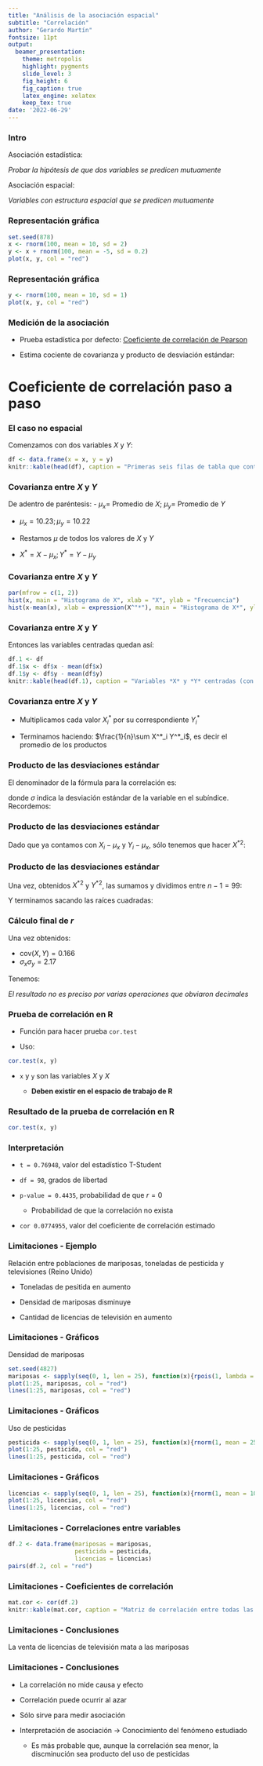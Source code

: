 ```yaml
---
title: "Análisis de la asociación espacial"
subtitle: "Correlación"
author: "Gerardo Martín"
fontsize: 11pt
output:
  beamer_presentation:
    theme: metropolis
    highlight: pygments
    slide_level: 3
    fig_height: 6
    fig_caption: true
    latex_engine: xelatex
    keep_tex: true
date: '2022-06-29'
---
```


### Intro

Asociación estadística:

*Probar la hipótesis de que dos variables se predicen mutuamente*

Asociación espacial:

*Variables con estructura espacial que se predicen mutuamente*

### Representación gráfica

```r
set.seed(878)
x <- rnorm(100, mean = 10, sd = 2)
y <- x + rnorm(100, mean = -5, sd = 0.2)
plot(x, y, col = "red")
```

### Representación gráfica 

```r
y <- rnorm(100, mean = 10, sd = 1)
plot(x, y, col = "red")
```

### Medición de la asociación

- Prueba estadística por defecto: [Coeficiente de correlación de Pearson](https://en.wikipedia.org/wiki/Pearson_correlation_coefficient)

- Estima cociente de covarianza y producto de desviación estándar:

\begin{equation}
r_{X, Y} = \frac{\mathrm{cov}(X, Y)}{\sigma_{x} \sigma_{y}}
\end{equation}

\begin{equation}
\mathrm{cov}(X, Y) = \mathbb{E}[(X - \mu_x) (Y - \mu_y)]
\end{equation}

# Coeficiente de correlación paso a paso

### El caso no espacial

Comenzamos con dos variables $X$ y $Y$:

```r
df <- data.frame(x = x, y = y)
knitr::kable(head(df), caption = "Primeras seis filas de tabla que contiene *X* y *Y*.")
```

### Covarianza entre $X$ y $Y$

\begin{equation}
\mathrm{cov}(X, Y) = \mathbb{E}[(X - \mu_x) (Y - \mu_y)]
\end{equation}

De adentro de paréntesis:
- $\mu_x =$ Promedio de $X$; $\mu_y =$ Promedio de $Y$

- $\mu_x = 10.23; \mu_y = 10.22$

- Restamos $\mu$ de todos los valores de $X$ y $Y$

- $X^*=X - \mu_x; Y^*=Y - \mu_y$

### Covarianza entre $X$ y $Y$

```r
par(mfrow = c(1, 2))
hist(x, main = "Histograma de X", xlab = "X", ylab = "Frecuencia")
hist(x-mean(x), xlab = expression(X^"*"), main = "Histograma de X*", ylab = "Frecuencia")
```

### Covarianza entre $X$ y $Y$

Entonces las variables centradas quedan así:

```r
df.1 <- df
df.1$x <- df$x - mean(df$x)
df.1$y <- df$y - mean(df$y)
knitr::kable(head(df.1), caption = "Variables *X* y *Y* centradas (con media de 0).")
```


### Covarianza entre $X$ y $Y$

- Multiplicamos cada valor $X^*_i$ por su correspondiente $Y^*_i$

\begin{align*}
X^*_1 \times Y^*_1 =  & -3.668 \times -1.847 = & 6.776 \\
X^*_2 \times Y^*_2 =  & -0.85 \times -0.65 = & -0.553 \\
X^*_3 \times Y^*_3 =  & -0.211 \times -1.322 = & 0.279 \\
\vdots
\end{align*}

- Terminamos haciendo: $\frac{1}{n}\sum X^*_i Y^*_i$, es decir el promedio de los productos

### Producto de las desviaciones estándar

El denominador de la fórmula para la correlación es:

\begin{equation*}
\sigma_x \sigma_y
\end{equation*}

donde $\sigma$ indica la desviación estándar de la variable en el subíndice. Recordemos:

\begin{equation}
\sigma_x = \sqrt{\sum \frac{(X_i - \mu_x)^2}{n-1}}
\end{equation}

### Producto de las desviaciones estándar

Dado que ya contamos con $X_i - \mu_x$ y $Y_i - \mu_x$, sólo tenemos que hacer ${X^*}^2$:

\begin{align*}
{X^*_1}^2 & = 6.776^2 = & 45.92 \\
{X^*_2}^2 & = -0.553^2 = & 0.305 \\
{X^*_3}^2 & = 0.279^2 = & 0.077 \\
\vdots
\end{align*}

### Producto de las desviaciones estándar

Una vez, obtenidos ${X^*}^2$ y ${Y^*}^2$, las sumamos y dividimos entre $n-1 = 99$:

\begin{align*}
\sum {X^*_i}^2/99 & = 391.1758/99 = 3.951\\
\sum {Y^*_i}^2/99 & = 119.9985/99 = 1.191
\end{align*}

Y terminamos sacando las raíces cuadradas:

\begin{align*}
\sqrt{9.951} & = 1.987\\
\sqrt{1.191} & = 1.091
1.987 \times 1.091 & = 2.17
\end{align*}

### Cálculo final de $r$

Una vez obtenidos:

- $\mathrm{cov}(X, Y) = 0.166$
- $\sigma_x \sigma_y = 2.17$

Tenemos:

\begin{equation*}
 \frac{\mathrm{cov}(X, Y)}{\sigma_x \sigma_y} = \frac{0.166}{2.17} = 0.091
\end{equation*}

*El resultado no es preciso por varias operaciones que obviaron decimales*

### Prueba de correlación en **R**

- Función para hacer prueba `cor.test`

- Uso:

```r
cor.test(x, y)
```

- `x` y `y` son las variables $X$ y $X$

    - **Deben existir en el espacio de trabajo de R**

### Resultado de la prueba de correlación en **R**

```r
cor.test(x, y)
```

### Interpretación

- `t = 0.76948`, valor del estadístico T-Student

- `df = 98`, grados de libertad

- `p-value = 0.4435`, probabilidad de que $r = 0$

    - Probabilidad de que la correlación no exista
    
- `cor 0.0774955 `, valor del coeficiente de correlación estimado

### Limitaciones - Ejemplo

Relación entre poblaciones de mariposas, toneladas de pesticida y televisiones (Reino Unido)

- Toneladas de pesitida en aumento

- Densidad de mariposas disminuye

- Cantidad de licencias de televisión en aumento

### Limitaciones - Gráficos

Densidad de mariposas

```r
set.seed(4827)
mariposas <- sapply(seq(0, 1, len = 25), function(x){rpois(1, lambda = 400 * exp(-x*0.25))})
plot(1:25, mariposas, col = "red")
lines(1:25, mariposas, col = "red")
```

### Limitaciones - Gráficos

Uso de pesticidas

```r
pesticida <- sapply(seq(0, 1, len = 25), function(x){rnorm(1, mean = 25 + 25 * (4 - 4 * exp(-0.25 * x)), sd = 3)})
plot(1:25, pesticida, col = "red")
lines(1:25, pesticida, col = "red")
```

### Limitaciones - Gráficos

```r
licencias <- sapply(seq(0, 1, len = 25), function(x){rnorm(1, mean = 1000 + 1000 * (1 - exp(-0.25 * x)), sd = 10)})
plot(1:25, licencias, col = "red")
lines(1:25, licencias, col = "red")
```

### Limitaciones - Correlaciones entre variables

```r
df.2 <- data.frame(mariposas = mariposas,
                   pesticida = pesticida,
                   licencias = licencias)
pairs(df.2, col = "red")
```

### Limitaciones - Coeficientes de correlación

```r
mat.cor <- cor(df.2)
knitr::kable(mat.cor, caption = "Matriz de correlación entre todas las variables.")
```


### Limitaciones - Conclusiones

La venta de licencias de televisión mata a las mariposas

### Limitaciones - Conclusiones

- La correlación no mide causa y efecto

- Correlación puede ocurrir al azar

- Sólo sirve para medir asociación

- Interpretación de asociación $\rightarrow$ Conocimiento del fenómeno estudiado

    - Es más probable que, aunque la correlación sea menor, la discminución sea producto del uso de pesticidas
